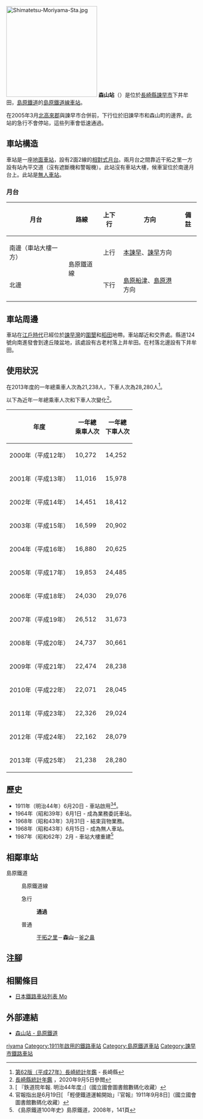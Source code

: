 {{NoteTA|G1=Transport
|T=zh-hans:森山站;zh-hk:森山站;zh-tw:森山車站;
|1=zh-hans:森山站;zh-hk:森山站;zh-tw:森山車站;
}}
{{Infobox station
|公司色 = yellow
|namecolour = black
|站名 = 森山
|圖片 =MoriyamaSt.jpg
|圖片說明 = 森山站（2007年3月）
|日文原名 = 森山
|平假名 = もりやま
|羅馬拼音 = MORIYAMA
|副站名 = 
|電報略號 = 
|所在地 = {{JPN}}[[長崎縣|長崎縣]][[諫早市|諫早市]]{{Translink|ja|森山町}}下井牟田
|座標 = {{coord|32|50|5.87|N|130|6|48.24|E|type:railwaystation_region:JP-24|display=inline,title}}
|車站構造 = [[地面車站|地面車站]]
|月台配置 = 2面2線
|啟用年月日 = 1911年（明治44年）6月20日
|廢站年月日 = 
|乘客人數 = 55*
|上下車人次 = 
|統計年度 = 2017
|轉車 = 
|全寬備註 = * 以全年總人次除當年度日數
|adjacent = {{Adjacent stations|system=島原鐵道|line=島原鐵道線|left=干拓之里|right=釜之鼻|note-left=2.0km|note-mid=距離[[諫早站|諫早]]7.5km|note-right=2.1km}}
}}
[[File:Shimatetsu-Moriyama-Sta.jpg|240px]]
'''森山站'''（{{jpn|j=森山駅|hg=もりやまえき|rm=Moriyama eki|f=y}}）是位於[[長崎縣|長崎縣]][[諫早市|諫早市]]{{Translink|ja|森山町}}下井牟田，[[島原鐵道|島原鐵道]]的[[島原鐵道線|島原鐵道線]][[鐵路車站|車站]]。

在2005年3月[[北高來郡|北高來郡]]{{Translink|ja|森山町}}與諫早市合併前，下行位於旧諫早市和森山町的邊界。此站的急行不會停站，這些列車會低速通過。

== 車站構造 ==
車站是一座[[地面車站|地面車站]]，設有2面2線的[[相對式月台|相對式月台]]。兩月台之間靠近干拓之里一方設有站內平交道（沒有遮斷機和警報機）。此站沒有車站大樓，候車室位於南邊月台上。此站是[[無人車站|無人車站]]。

=== 月台 ===
{| class="wikitable"
!月台!!路線!!上下行!!方向!!備註
|-
!南邊（車站大樓一方）
|rowspan="2"|{{color|yellow|■}}島原鐵道線
| style="text-align:center" |上行
|[[本諫早站|本諫早]]、[[諫早站|諫早]]方向
|
|-
!北邊
| style="text-align:center" |下行
|[[島原船津站|島原船津]]、[[島原港站|島原港]]方向
|
|}

== 車站周邊 ==
車站在[[江戶時代|江戶時代]]已經位於[[諫早灣|諫早灣]]的[[圍墾|圍墾]]和[[稻田|稻田]]地帶。車站鄰近{{Translink|ja|長崎県道124号大里森山肥前長田停車場線|長崎縣道124號大里森山肥前長田停車場線|縣道124號}}和{{Translink|ja|国道57号|國道57號}}交界處。縣道124號向南進發會到達丘陵盆地，該處設有古老村落上井牟田。在村落北邊設有下井牟田。

== 使用狀況 ==
在2013年度的一年總乘車人次為21,238人，下車人次為28,280人<ref>[https://www.pref.nagasaki.jp/bunrui/kenseijoho/toukeijoho/kankoubutsu/nenkan/219363.html 第62版（平成27年）長崎統計年鑑] {{Wayback|url=https://www.pref.nagasaki.jp/bunrui/kenseijoho/toukeijoho/kankoubutsu/nenkan/219363.html |date=20210117152621 }}{{ja icon}} - 長崎縣</ref>。

以下為近年一年總乘車人次和下車人次變化<ref>[https://www.pref.nagasaki.jp/bunrui/kenseijoho/toukeijoho/kankoubutsu/nenkan/  長崎縣統計年鑑 ] {{Wayback|url=https://www.pref.nagasaki.jp/bunrui/kenseijoho/toukeijoho/kankoubutsu/nenkan/ |date=20201027001847 }}{{ja icon}}，2020年9月5日參閲</ref>。
{| class="wikitable" style="text-align:right"
|-
!年度!!一年總<br />乘車人次!!一年總<br />下車人次
|-
|2000年（平成12年）||10,272||14,252
|-
|2001年（平成13年）||11,016||15,978
|-
|2002年（平成14年）||14,451||18,412
|-
|2003年（平成15年）||16,599||20,902
|-
|2004年（平成16年）||16,880||20,625
|-
|2005年（平成17年）||19,853||24,485
|-
|2006年（平成18年）||24,030||29,076
|-
|2007年（平成19年）||26,512||31,673
|-
|2008年（平成20年）||24,737||30,661
|-
|2009年（平成21年）||22,474||28,238
|-
|2010年（平成22年）||22,071||28,045
|-
|2011年（平成23年）||22,326||29,024
|-
|2012年（平成24年）||22,162||28,079
|-
|2013年（平成25年）||21,238||28,280
|}

== 歷史 ==
* 1911年（明治44年）6月20日 - 車站啟用<ref>[{{NDLDC|974228/97}} 『鉄道院年報. 明治44年度』]（國立國會圖書館數碼化收藏）</ref><ref name="kanp44619">官報指出是6月19日[{{NDLDC|2951823/7}} 「輕便鐵道運輸開始」『官報』1911年9月8日]（國立國會圖書館數碼化收藏）</ref>。
* 1964年（昭和39年）6月1日 - 成為業務委託車站。
* 1968年（昭和43年）3月31日 - 結束貨物業務。
* 1968年（昭和43年）6月15日 - 成為無人車站。
* 1987年（昭和62年）2月 - 車站大樓重建<ref>《島原鐵道100年史》島原鐵道，2008年，141頁</ref>

== 相鄰車站 ==
; 島原鐵道
: {{color|yellow|■}}島原鐵道線
:急行
::'''通過'''
:普通
:: [[干拓之里站|干拓之里]]－'''森山'''－[[釜之鼻站|釜之鼻]]
== 注腳 ==
{{Reflist}}
== 相關條目 ==
* [[日本鐵路車站列表_Mo|日本鐵路車站列表 Mo]]
== 外部連結 ==
* [https://www.shimatetsu.co.jp/area/detail/?id=19 森山站 - 島原鐵道] {{Wayback|url=https://www.shimatetsu.co.jp/area/detail/?id=19 |date=20201028212021 }}{{ja icon}}
{{島原鐵道線}}
{{DEFAULTSORT:Moriyama}}
[[Category:日本鐵路車站_Mo|riyama]]
[[Category:1911年啟用的鐵路車站|Category:1911年啟用的鐵路車站]]
[[Category:島原鐵道車站|Category:島原鐵道車站]]
[[Category:諫早市鐵路車站|Category:諫早市鐵路車站]]